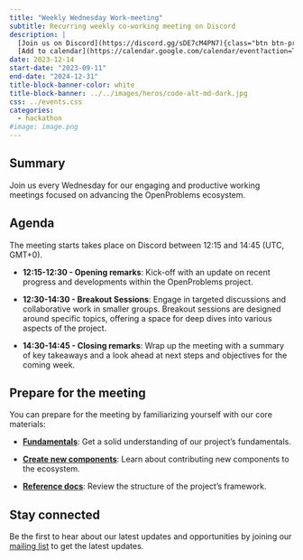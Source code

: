 ```yaml
---
title: "Weekly Wednesday Work-meeting"
subtitle: Recurring weekly co-working meeting on Discord
description: |
  [Join us on Discord](https://discord.gg/sDE7cM4PN7){class="btn btn-primary"}
  [Add to calendar](https://calendar.google.com/calendar/event?action=TEMPLATE&tmeid=dW5zOXN0NjU1MmZoZXA5cTNzY2dsbGcycWNfMjAyMzEyMTNUMTIxNTAwWiByb2JyZWNodEBkYXRhLWludHVpdGl2ZS5jb20&tmsrc=robrecht%40data-intuitive.com&scp=ALL){class="btn btn-primary"}
date: 2023-12-14
start-date: "2023-09-11"
end-date: "2024-12-31"
title-block-banner-color: white
title-block-banner: ../../images/heros/code-alt-md-dark.jpg
css: ../events.css
categories:
  - hackathon
#image: image.png
---
```


## Summary

Join us every Wednesday for our engaging and productive working meetings focused on advancing the OpenProblems ecosystem.

## Agenda

The meeting starts takes place on Discord between 12:15 and 14:45 (UTC, GMT+0).

* **12:15-12:30 - Opening remarks**: Kick-off with an update on recent progress and developments within the OpenProblems project.

* **12:30-14:30 - Breakout Sessions**: Engage in targeted discussions and collaborative work in smaller groups. Breakout sessions are designed around specific topics, offering a space for deep dives into various aspects of the project.

* **14:30-14:45 - Closing remarks**: Wrap up the meeting with a summary of key takeaways and a look ahead at next steps and objectives for the coming week.

## Prepare for the meeting

You can prepare for the meeting by familiarizing yourself with our core materials:

* [**Fundamentals**](/documentation/fundamentals/): Get a solid understanding of our project's fundamentals.

* [**Create new components**](/documentation/create_component/): Learn about contributing new components to the ecosystem.

* [**Reference docs**](/documentation/reference/openproblems-v2/): Review the structure of the project's framework.

## Stay connected

Be the first to hear about our latest updates and opportunities by joining our [mailing list](https://docs.google.com/forms/d/e/1FAIpQLSe90Oky4-1b0HbdLsp5Yqo9juCd2mq-NlGHU9NHRW1ECok1xQ/viewform?usp=sf_link) to get the latest updates.